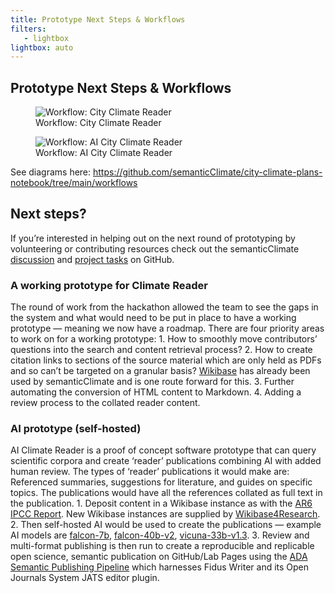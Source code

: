 ```yaml
---
title: Prototype Next Steps & Workflows
filters:
   - lightbox
lightbox: auto
---
```


## Prototype Next Steps & Workflows

![Workflow: City Climate Reader](workflows/city climate reader workflow v1.drawio.png "Workflow: City Climate Reader")

![Workflow: AI City Climate Reader](workflows/AI city climate reader workflow v1.drawio.png "Workflow: AI City Climate Reader")

See diagrams here: [https://github.com/semanticClimate/city-climate-plans-notebook/tree/main/workflows](https://github.com/semanticClimate/city-climate-plans-notebook/tree/main/workflows)

## Next steps?

If you’re interested in helping out on the next round of prototyping by volunteering or contributing resources check out the semanticClimate [discussion](https://github.com/petermr/semanticClimate/discussions/32) and [project tasks](https://github.com/orgs/semanticClimate/projects/3) on GitHub.

### A working prototype for Climate Reader

The round of work from the hackathon allowed the team to see the gaps in the system and what would need to be put in place to have a working prototype — meaning we now have a roadmap. There are four priority areas to work on for a working prototype:
1. How to smoothly move contributors' questions into the search and content retrieval process?
2. How to create citation links to sections of the source material which are only held as PDFs and so can’t be targeted on a granular basis? [Wikibase](https://semanticclimate.org/IPCC-Queries/) has already been used by semanticClimate and is one route forward for this.
3. Further automating the conversion of HTML content to Markdown.
4. Adding a review process to the collated reader content.

### AI prototype (self-hosted)

AI Climate Reader is a proof of concept software prototype that can query scientific corpora and create ‘reader’ publications combining AI with added human review. The types of 'reader’ publications it would make are: Referenced summaries, suggestions for literature, and guides on specific topics. The publications would have all the references collated as full text in the publication.
1. Deposit content in a Wikibase instance as with the [AR6 IPCC Report](https://semanticclimate.org/IPCC-Queries/). New Wikibase instances are supplied by [Wikibase4Research](https://nfdi4culture.de/services/details/wikibase4research.html).
2. Then self-hosted AI would be used to create the publications — example AI models are [falcon-7b](https://huggingface.co/h2oai/h2ogpt-gm-oasst1-en-2048-falcon-7b-v3), [falcon-40b-v2](https://huggingface.co/h2oai/h2ogpt-gm-oasst1-en-2048-falcon-40b-v2), [vicuna-33b-v1.3](https://huggingface.co/lmsys/vicuna-33b-v1.3).
3. Review and multi-format publishing is then run to create a reproducible and replicable open science, semantic publication on GitHub/Lab Pages using the [ADA Semantic Publishing Pipeline](https://github.com/TIBHannover/ADA) which harnesses Fidus Writer and its Open Journals System JATS editor plugin.


